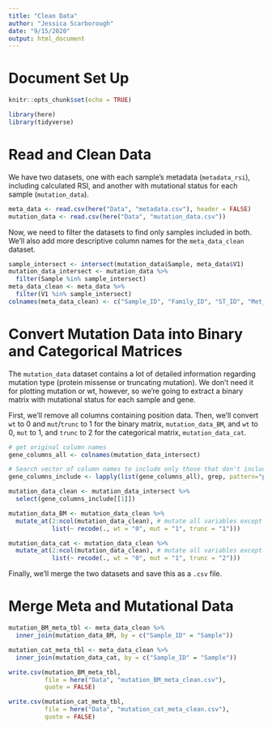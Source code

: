 ```yaml
---
title: "Clean Data"
author: "Jessica Scarborough"
date: "9/15/2020"
output: html_document
---
```



# Document Set Up
```r
knitr::opts_chunk$set(echo = TRUE)
```

```r

library(here)
library(tidyverse)

```


# Read and Clean Data

We have two datasets, one with each sample's metadata (`metadata_rsi`), including calculated RSI, and another with mutational status for each sample (`mutation_data`). 

```r

meta_data <- read.csv(here("Data", "metadata.csv"), header = FALSE)
mutation_data <- read.csv(here("Data", "mutation_data.csv"))

```


Now, we need to filter the datasets to find only samples included in both. We'll also add more descriptive column names for the `meta_data_clean` dataset. 

```r

sample_intersect <- intersect(mutation_data$Sample, meta_data$V1)
mutation_data_intersect <- mutation_data %>%
  filter(Sample %in% sample_intersect)
meta_data_clean <- meta_data %>%
  filter(V1 %in% sample_intersect)
colnames(meta_data_clean) <- c("Sample_ID", "Family_ID", "ST_ID", "Met_Status", "Primary_Loc", "Secondary_Loc", "RSI")

```


# Convert Mutation Data into Binary and Categorical Matrices

The `mutation_data` dataset contains a lot of detailed information regarding mutation type (protein missense or truncating mutation). We don't need it for plotting mutation or wt, however, so we're going to extract a binary matrix with mutational status for each sample and gene. 

First, we'll remove all columns containing position data. Then, we'll convert `wt` to 0 and `mut`/`trunc` to 1 for the binary matrix, `mutation_data_BM`, and  `wt` to 0, `mut` to 1, and `trunc` to 2 for the categorical matrix,  `mutation_data_cat`.

```r
# get original column names
gene_columns_all <- colnames(mutation_data_intersect)

# Search vector of column names to include only those that don't include "position" in the name
gene_columns_include <- lapply(list(gene_columns_all), grep, pattern="positions", invert = TRUE)

mutation_data_clean <- mutation_data_intersect %>%
  select(gene_columns_include[[1]])

mutation_data_BM <- mutation_data_clean %>%
  mutate_at(2:ncol(mutation_data_clean), # mutate all variables except sample name
            list(~ recode(., wt = "0", mut = "1", trunc = "1")))

mutation_data_cat <- mutation_data_clean %>%
  mutate_at(2:ncol(mutation_data_clean), # mutate all variables except sample name
            list(~ recode(., wt = "0", mut = "1", trunc = "2")))

```

Finally, we'll merge the two datasets and save this as a `.csv` file. 

# Merge Meta and Mutational Data

```r

mutation_BM_meta_tbl <- meta_data_clean %>%
  inner_join(mutation_data_BM, by = c("Sample_ID" = "Sample"))

mutation_cat_meta_tbl <- meta_data_clean %>%
  inner_join(mutation_data_cat, by = c("Sample_ID" = "Sample"))

write.csv(mutation_BM_meta_tbl,
          file = here("Data", "mutation_BM_meta_clean.csv"), 
          quote = FALSE)

write.csv(mutation_cat_meta_tbl,
          file = here("Data", "mutation_cat_meta_clean.csv"), 
          quote = FALSE)

```


